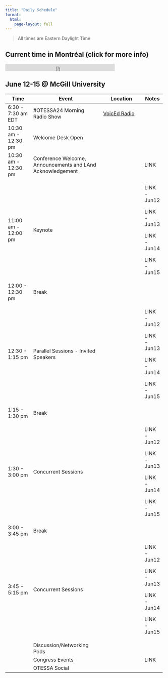 ```yaml
---
title: "Daily Schedule"
format: 
  html:
    page-layout: full
---
```


> All times are Eastern Daylight Time

## Current time in Montréal (click for more info)

<iframe src="https://free.timeanddate.com/clock/i98z8zgl/n165/fs18/tcccc/ftbi/tt0/tw1/tm1/ta1" frameborder="0" width="347" height="23">

</iframe>

## June 12-15 \@ McGill University

+---------------------+------------------------------------------------------------+-----------------------------------+--------------+
| Time                | Event                                                      | Location                          | Notes        |
+=====================+============================================================+===================================+==============+
| 6:30 - 7:30 am EDT  | #OTESSA24 Morning Radio Show                               | [VoicEd Radio](https://voiced.ca) |              |
+---------------------+------------------------------------------------------------+-----------------------------------+--------------+
| 10:30 am - 12:30 pm | Welcome Desk Open                                          |                                   |              |
+---------------------+------------------------------------------------------------+-----------------------------------+--------------+
| 10:30 am - 12:30 pm | Conference Welcome, Announcements and LAnd Acknowledgement |                                   | LINK         |
+---------------------+------------------------------------------------------------+-----------------------------------+--------------+
| 11:00 am - 12:00 pm | Keynote                                                    |                                   | LINK - Jun12 |
|                     |                                                            |                                   |              |
|                     |                                                            |                                   | LINK - Jun13 |
|                     |                                                            |                                   |              |
|                     |                                                            |                                   | LINK - Jun14 |
|                     |                                                            |                                   |              |
|                     |                                                            |                                   | LINK - Jun15 |
+---------------------+------------------------------------------------------------+-----------------------------------+--------------+
| 12:00 - 12:30 pm    | Break                                                      |                                   |              |
+---------------------+------------------------------------------------------------+-----------------------------------+--------------+
| 12:30 - 1:15 pm     | Parallel Sessions - Invited Speakers                       |                                   | LINK - Jun12 |
|                     |                                                            |                                   |              |
|                     |                                                            |                                   | LINK - Jun13 |
|                     |                                                            |                                   |              |
|                     |                                                            |                                   | LINK - Jun14 |
|                     |                                                            |                                   |              |
|                     |                                                            |                                   | LINK - Jun15 |
+---------------------+------------------------------------------------------------+-----------------------------------+--------------+
| 1:15 - 1:30 pm      | Break                                                      |                                   |              |
+---------------------+------------------------------------------------------------+-----------------------------------+--------------+
| 1:30 - 3:00 pm      | Concurrent Sessions                                        |                                   | LINK - Jun12 |
|                     |                                                            |                                   |              |
|                     |                                                            |                                   | LINK - Jun13 |
|                     |                                                            |                                   |              |
|                     |                                                            |                                   | LINK - Jun14 |
|                     |                                                            |                                   |              |
|                     |                                                            |                                   | LINK - Jun15 |
+---------------------+------------------------------------------------------------+-----------------------------------+--------------+
| 3:00 - 3:45 pm      | Break                                                      |                                   |              |
+---------------------+------------------------------------------------------------+-----------------------------------+--------------+
| 3:45 - 5:15 pm      | Concurrent Sessions                                        |                                   | LINK - Jun12 |
|                     |                                                            |                                   |              |
|                     |                                                            |                                   | LINK - Jun13 |
|                     |                                                            |                                   |              |
|                     |                                                            |                                   | LINK - Jun14 |
|                     |                                                            |                                   |              |
|                     |                                                            |                                   | LINK - Jun15 |
+---------------------+------------------------------------------------------------+-----------------------------------+--------------+
|                     | Discussion/Networking Pods                                 |                                   |              |
+---------------------+------------------------------------------------------------+-----------------------------------+--------------+
|                     | Congress Events                                            |                                   | LINK         |
+---------------------+------------------------------------------------------------+-----------------------------------+--------------+
|                     | OTESSA Social                                              |                                   |              |
+---------------------+------------------------------------------------------------+-----------------------------------+--------------+